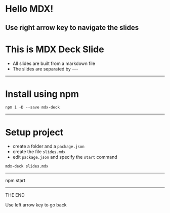 # Hello MDX!
Use right arrow key to navigate the slides
--- 

# This is MDX Deck Slide

<Steps>

- All slides are built from a markdown file
- The slides are separated by ---

</Steps>

--- 

# Install using npm
```
npm i -D --save mdx-deck
```
--- 

# Setup project
- create a folder and a ```package.json```
- create the  file ```slides.mdx``` 
- edit ```package.json``` and specify the ```start``` command
```
mdx-deck slides.mdx
```
--- 

npm start

---

THE END

Use left arrow key to go back